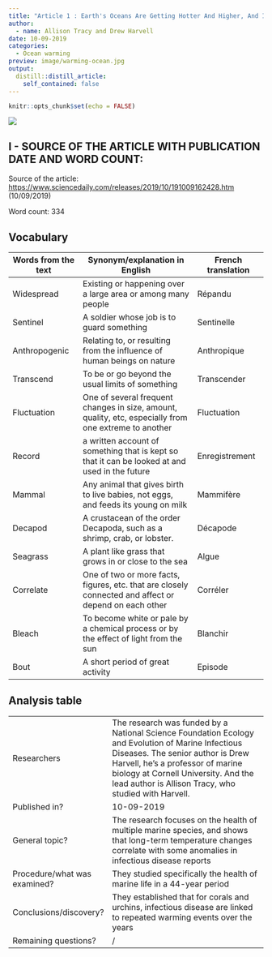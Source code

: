 ```yaml
---
title: "Article 1 : Earth's Oceans Are Getting Hotter And Higher, And It's Accelerating"
author:
  - name: Allison Tracy and Drew Harvell
date: 10-09-2019
categories:
  - Ocean warming
preview: image/warming-ocean.jpg
output:
  distill::distill_article:
    self_contained: false
---
```


```r
knitr::opts_chunk$set(echo = FALSE)
```

![](/media/sf_shared/projects/clementine-deleuze-blog/_posts/2019-09-18-article-1/image/warming-ocean.jpg) 

## I - SOURCE OF THE ARTICLE WITH PUBLICATION DATE AND WORD COUNT:
Source of the article: <https://www.sciencedaily.com/releases/2019/10/191009162428.htm> (10/09/2019)

Word count: 334

## Vocabulary 

| Words from the text | Synonym/explanation in English | French translation |
| ------------------- | ------------------------------ | ------------------- |
| Widespread          | Existing or happening over a large area or among many people  | Répandu |
| Sentinel            | A soldier whose job is to guard something         | Sentinelle |
| Anthropogenic       | Relating to, or resulting from the influence of human beings on nature| Anthropique |
| Transcend           | To be or go beyond the usual limits of something | Transcender |
| Fluctuation         | One of several frequent changes in size, amount, quality, etc, especially from one extreme to another | Fluctuation |
| Record              | a written account of something that is kept so that it can be looked at and used in the future |  Enregistrement |
| Mammal              | Any animal that gives birth to live babies, not eggs, and feeds its young on milk   | Mammifère |
| Decapod             | A crustacean of the order Decapoda, such as a shrimp, crab, or lobster. | Décapode |
| Seagrass            | A plant like grass that grows in or close to the sea | Algue |
| Correlate           | One of two or more facts, figures, etc. that are closely connected and affect or depend on each other | Corréler |
| Bleach              | To become white or pale by a chemical process or by the effect of light from the sun | Blanchir |
| Bout                | A short period of great activity | Episode |


## Analysis table 

|                              |                                                                     |
| ---------------------------- | ------------------------------------------------------------------- |
| Researchers                  | The research was funded by a National Science Foundation Ecology and Evolution of Marine Infectious Diseases. The senior author is Drew Harvell, he's a professor of marine biology at Cornell University. And the lead author is Allison Tracy, who studied with Harvell.        |
| Published in?                | 10-09-2019                                                          |
| General topic?               |The research focuses on the health of multiple marine species, and shows that long-term temperature changes correlate with some anomalies in infectious disease reports           |
| Procedure/what was examined? | They studied specifically the health of marine life in a 44-year period |
| Conclusions/discovery?       | They established that for corals and urchins, infectious disease are linked to repeated warming events over the years      |
| Remaining questions?         | / |



